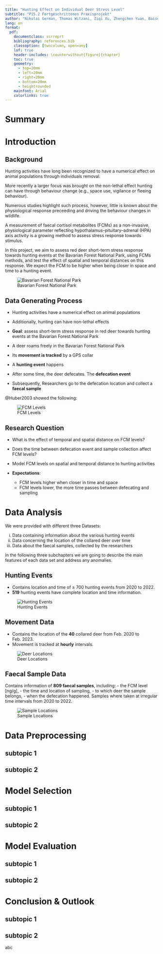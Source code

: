 ```yaml
---
title: "Hunting Effect on Individual Deer Stress Level"
subtitle: "P15.2 Fortgeschrittenes Praxisprojekt"
author: "Nikolai German, Thomas Witzani, Ziqi Xu, Zhengchen Yuan, Baisu Zhou"
lang: en
format:
  pdf:
    documentclass: scrreprt
    bibliography: references.bib
    classoption: [twocolumn, open=any]
    lof: true
    header-includes: \counterwithout{figure}{chapter}
    toc: true
    geometry:
      - top=20mm
      - left=20mm
      - right=20mm
      - bottom=20mm
      - heightrounded
    mainfont: Arial
    colorlinks: true
---
```

# Summary

# Introduction
## Background
Hunting activities have long been recognized to have a numerical effect on animal populations
through individuals removal. 

More recently a larger focus was brought on the non-lethal effect
hunting can have through behaviour change (e.g., space use, vigilance or fleeing behaviour).


Numerous studies highlight such process, however, little is known about the physiological
response preceeding and driving the behaviour changes in wildlife. 

A measurement of faecal cortisol metabolites (FCMs) as a non-invasive, physiological parameter reflecting
hypothalamus–pituitary–adrenal (HPA) axis activity is a growing method to assess stress
response towards stimulus. 

In this project, we aim to assess red deer short-term stress response
towards hunting events at the Bavarian Forest National Park, using FCMs methods, and test the
effect of spatial and temporal distances on this response. We expect the FCM to be higher when
being closer in space and time to a hunting event.

![Bavarian Forest National Park](Figures/Maps/overview.png)

## Data Generating Process
-   Hunting activities have a numerical effect on animal populations
-   Additionally, hunting can have non-lethal effects
-   **Goal**: assess short-term stress response in red deer towards hunting events at the Bavarian Forest National Park

-   A deer roams freely in the Bavarian Forest National Park
-   Its **movement is tracked** by a GPS collar
-   A **hunting event** happens
-   After some time, the deer defecates. The **defecation event**
-   Subsequently, Researchers go to the defecation location and collect a **faecal sample**

@Huber2003 showed the following:

![FCM Levels](Figures/FCM-levels.png)


## Research Question
-   What is the effect of temporal and spatial distance on FCM levels?
-   Does the time between defecation event and sample collection affect FCM levels?

-   Model FCM levels on spatial and temporal distance to hunting activities

-   **Expectations**:
    -   FCM levels higher when closer in time and space
    -   FCM levels lower, the more time passes between defecating and sampling

# Data Analysis
We were provided with different three Datasets:

  i) Data containing information about the various hunting events
  ii) Data concerning the location of the collared deer over time
  iii) Data about the faecal samples, collected by the researchers

In the following three subchapters we are going to describe the main features of each data set and address any anomalies.

## Hunting Events
-   Contains location and time of $\geq$ 700 hunting events from 2020 to 2022.
-   **519** hunting events have complete location and time information.

![Hunting Events](Figures/Maps/Hunts.png)

## Movement Data
-   Contains the location of the **40** collared deer from Feb. 2020 to Feb. 2023.
-   Movement is tracked at **hourly** intervals.

![Deer Locations](Figures/Maps/Movement.png)

## Faecal Sample Data
Contains information of **809 faecal samples**, including:
-   the FCM level \[ng/g\],
-   the time and location of sampling,
-   to which deer the sample belongs,
-   when the defecation happened.
Samples where taken at irregular time intervals from 2020 to 2022.

![Sample Locations](Figures/Maps/Samples.png)

# Data Preprocessing
## subtopic 1

## subtopic 2

# Model Selection
## subtopic 1

## subtopic 2

# Model Evaluation
## subtopic 1

## subtopic 2

# Conclusion & Outlook
## subtopic 1

## subtopic 2
abc

